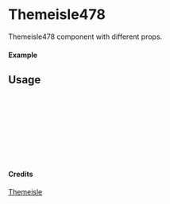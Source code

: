 
<Meta of={Themeisle478} title="Themeisle/Themeisle478" />

# Themeisle478

Themeisle478 component with different props.

#### Example

<Canvas of={Themeisle478.Primary} />

## Usage

```ts
import { Themeisle478 } from "yadl-ui";

const Example = () => {
  return (
      <Themeisle478 />
  );
};

export default Example;
```

#### Credits
[Themeisle](https://themeisle.com/illustrations)
